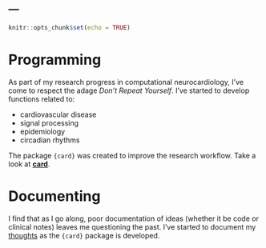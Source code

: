 ---
---

```r
knitr::opts_chunk$set(echo = TRUE)
```

# Programming

As part of my research progress in computational neurocardiology, I've come to  respect the adage _Don't Repeat Yourself_. I've started to develop functions related to:

- cardiovascular disease
- signal processing
- epidemiology
- circadian rhythms

The package `{card}` was created to improve the research workflow. Take a look at [__card__](https://asshah4.github.io/card). 

# Documenting

I find that as I go along, poor documentation of ideas (whether it be code or clinical notes) leaves me questioning the past. I've started to document my [thoughts](https://asshah4.github.io/thoughts) as the `{card}` package is developed.
